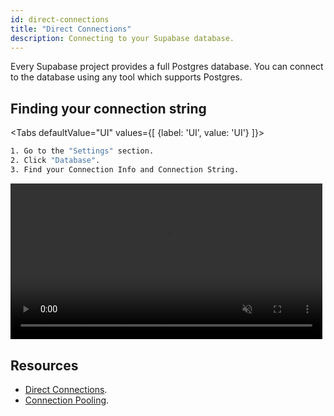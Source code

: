 ```yaml
---
id: direct-connections
title: "Direct Connections"
description: Connecting to your Supabase database.
---
```



Every Supabase project provides a full Postgres database. You can connect to the database using any tool which supports Postgres.

## Finding your connection string

<Tabs
defaultValue="UI"
values={[
  {label: 'UI', value: 'UI'}
]}>
<TabItem value="UI">

```sh
1. Go to the "Settings" section.
2. Click "Database".
3. Find your Connection Info and Connection String.
```

<video width="99%" muted playsInline controls="true">
  <source src="/docs/videos/postgres-connection.mp4" type="video/mp4" muted playsInline />
</video>

</TabItem>
</Tabs>

## Resources 

- [Direct Connections](/docs/guides/database/connecting/direct-connections).
- [Connection Pooling](/docs/guides/database/connecting/connection-pooling).


